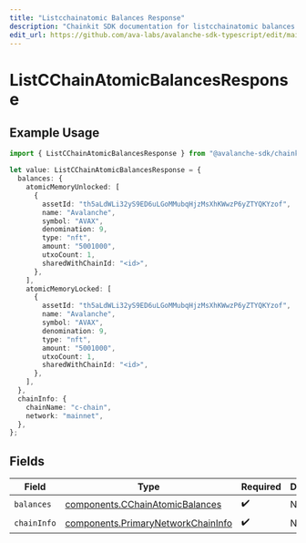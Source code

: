```yaml
---
title: "Listcchainatomic Balances Response"
description: "Chainkit SDK documentation for listcchainatomic balances response"
edit_url: https://github.com/ava-labs/avalanche-sdk-typescript/edit/main/chainkit/docs/models/components/listcchainatomicbalancesresponse.md
---
```


# ListCChainAtomicBalancesResponse

## Example Usage

```typescript
import { ListCChainAtomicBalancesResponse } from "@avalanche-sdk/chainkit/models/components";

let value: ListCChainAtomicBalancesResponse = {
  balances: {
    atomicMemoryUnlocked: [
      {
        assetId: "th5aLdWLi32yS9ED6uLGoMMubqHjzMsXhKWwzP6yZTYQKYzof",
        name: "Avalanche",
        symbol: "AVAX",
        denomination: 9,
        type: "nft",
        amount: "5001000",
        utxoCount: 1,
        sharedWithChainId: "<id>",
      },
    ],
    atomicMemoryLocked: [
      {
        assetId: "th5aLdWLi32yS9ED6uLGoMMubqHjzMsXhKWwzP6yZTYQKYzof",
        name: "Avalanche",
        symbol: "AVAX",
        denomination: 9,
        type: "nft",
        amount: "5001000",
        utxoCount: 1,
        sharedWithChainId: "<id>",
      },
    ],
  },
  chainInfo: {
    chainName: "c-chain",
    network: "mainnet",
  },
};
```

## Fields

| Field                                                                                    | Type                                                                                     | Required                                                                                 | Description                                                                              |
| ---------------------------------------------------------------------------------------- | ---------------------------------------------------------------------------------------- | ---------------------------------------------------------------------------------------- | ---------------------------------------------------------------------------------------- |
| `balances`                                                                               | [components.CChainAtomicBalances](https://github.com/ava-labs/avalanche-sdk-typescript/blob/main/chainkit/models/components/cchainatomicbalances.md)       | :heavy_check_mark:                                                                       | N/A                                                                                      |
| `chainInfo`                                                                              | [components.PrimaryNetworkChainInfo](https://github.com/ava-labs/avalanche-sdk-typescript/blob/main/chainkit/models/components/primarynetworkchaininfo.md) | :heavy_check_mark:                                                                       | N/A                                                                                      |